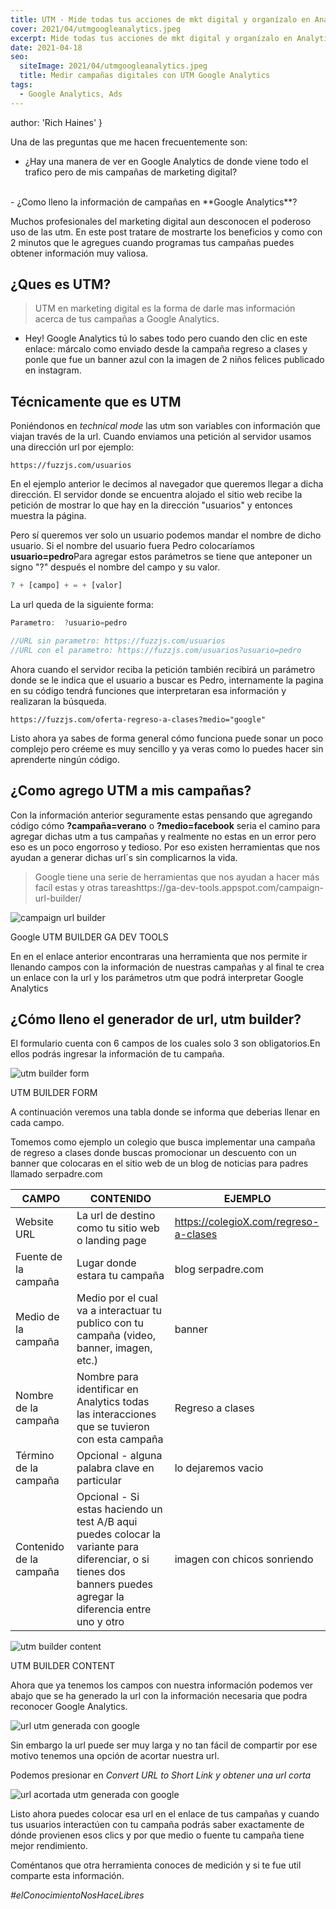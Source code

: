 ```yaml
---
title: UTM - Mide todas tus acciones de mkt digital y organízalo en Analytics 
cover: 2021/04/utmgoogleanalytics.jpeg
excerpt: Mide todas tus acciones de mkt digital y organízalo en Analytics | Muchos profesionales del marketing digital aun desconocen el poderoso uso de las utm. En este post te mostrarte los beneficios y como con 2 minutos ...
date: 2021-04-18
seo:
  siteImage: 2021/04/utmgoogleanalytics.jpeg
  title: Medir campañas digitales con UTM Google Analytics
tags: 
  - Google Analytics, Ads
---
```



author: 'Rich Haines'
}





Una de las preguntas que me hacen frecuentemente son: 
<br />
- ¿Hay una manera de ver en Google Analytics de donde viene todo el trafico pero de mis campañas de marketing digital?
<br />
- ¿Como lleno la información de campañas en **Google Analytics**?


Muchos profesionales del marketing digital aun desconocen el poderoso uso de las utm. En este post tratare de mostrarte los beneficios y como con 2 minutos que le agregues cuando programas tus campañas  puedes obtener información muy valiosa.

## ¿Ques es UTM?

> UTM en marketing digital es la forma de darle mas información acerca de tus campañas a Google Analytics.

- Hey! Google Analytics tú lo sabes todo pero cuando den clic en este enlace: márcalo como enviado desde la campaña regreso a clases y ponle que fue un banner azul con la imagen de 2 niños felices publicado en instagram.

## Técnicamente que es UTM

Poniéndonos en *technical mode* las utm son variables con información que viajan través de la url. Cuando enviamos una petición al servidor usamos una dirección url por ejemplo:

`https://fuzzjs.com/usuarios`

En el ejemplo anterior le decimos al navegador que queremos llegar a dicha dirección. El servidor donde se encuentra alojado el sitio web recibe la petición de mostrar lo que hay en la dirección "usuarios" y entonces muestra la página.

Pero sí queremos ver solo un usuario podemos mandar el nombre de dicho usuario. Si el nombre del usuario fuera Pedro colocaríamos  **usuario=pedro**Para agregar estos parámetros se tiene que anteponer un signo "?" después el nombre del campo y su valor.

``` php
? + [campo] + = + [valor] 
```

La url queda de la siguiente forma:

``` js
Parametro:  ?usuario=pedro

```

``` js
//URL sin parametro: https://fuzzjs.com/usuarios
//URL con el parametro: https://fuzzjs.com/usuarios?usuario=pedro
```

Ahora cuando el servidor reciba la petición también recibirá un parámetro donde se le indica que el usuario a buscar es Pedro, internamente la pagina en su código tendrá funciones que interpretaran esa información y realizaran la búsqueda.

`https://fuzzjs.com/oferta-regreso-a-clases?medio="google"`

Listo ahora ya sabes de forma general cómo funciona puede sonar un poco complejo pero créeme es muy sencillo y ya veras como lo puedes hacer sin aprenderte ningún código.

## ¿Como agrego UTM a mis campañas?

Con la información anterior seguramente estas pensando que agregando código cómo **?campaña=verano** o **?medio=facebook** seria el camino para  agregar dichas utm a tus campañas y realmente no estas en un error pero eso es un poco engorroso y tedioso. Por eso existen herramientas que nos ayudan a generar dichas url´s sin complicarnos la vida.

> Google tiene una serie de herramientas que nos ayudan a hacer más facíl estas y otras tareashttps://ga-dev-tools.appspot.com/campaign-url-builder/

![campaign url builder](/assets/img/2021/04/camping-url-builder.jpg)

Google UTM BUILDER GA DEV TOOLS

En en el enlace anterior encontraras una herramienta que nos permite ir llenando campos con la información de nuestras campañas y al final te crea un enlace con la url y los parámetros utm que podrá interpretar Google Analytics

## ¿Cómo lleno el generador de url, utm builder?

El formulario cuenta con 6 campos de los cuales solo 3 son obligatorios.En ellos podrás ingresar la información de tu campaña.

![utm builder form](/assets/img/2021/04/camping-url-builder-form.jpg)

UTM BUILDER FORM

A continuación  veremos una tabla donde se informa que deberias llenar en cada campo.

Tomemos como ejemplo un colegio que busca implementar una campaña de regreso a clases donde buscas promocionar un descuento con un banner que colocaras en el sitio web de un blog de noticias para padres llamado serpadre.com


<div class="table-wrapper" markdown="block">

| CAMPO                    | CONTENIDO                                          | EJEMPLO |
| -----------              | -------------------------------------------------- | ------- |
| Website URL              | La url de destino como tu sitio web o landing page |  https://colegioX.com/regreso-a-clases
| Fuente de la campaña     | Lugar donde estara tu campaña | blog serpadre.com
| Medio de la campaña      | Medio por el cual va a interactuar tu publico con tu campaña (video, banner, imagen, etc.) | banner
| Nombre de la campaña     | Nombre para identificar en Analytics todas las interacciones que se tuvieron con esta campaña | Regreso a clases
| Término de la campaña    | Opcional - alguna palabra clave en particular        | lo dejaremos vacio
| Contenido de la campaña  | Opcional - Si estas haciendo un test A/B aqui puedes colocar la variante para diferenciar, o si tienes dos banners puedes agregar la diferencia entre uno y otro        | imagen con chicos sonriendo

</div>


![utm builder content](/assets/img/2021/04/camping-url-builder-form-full.jpg)

UTM BUILDER CONTENT

Ahora que ya tenemos los campos con nuestra información podemos ver abajo que se ha generado la url con la información necesaria que podra reconocer Google Analytics.

![url utm generada con google](/assets/img/2021/04/camping-url-builder-shortener.jpg)

Sin embargo la url puede ser muy larga y no tan fácil  de compartir por ese motivo tenemos una  opción  de acortar nuestra url.

Podemos presionar en *Convert URL to Short Link  y obtener una url corta*

![url acortada utm generada con google](/assets/img/2021/04/camping-url-builder-shortener-2.jpg)

Listo ahora puedes colocar esa url en el enlace de tus campañas y cuando tus usuarios interactúen con tu campaña podrás saber exactamente de dónde provienen esos clics y por que medio o fuente tu campaña tiene mejor rendimiento.

Coméntanos que otra herramienta conoces de medición y si te fue util comparte esta información.

*#elConocimientoNosHaceLibres*


